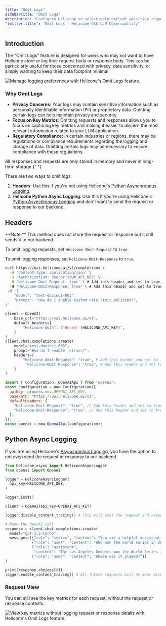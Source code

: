 ```yaml
---
title: "Omit Logs"
sidebarTitle: "Omit Logs"
description: "Configure Helicone to selectively exclude sensitive request and response data from your LLM application logs for privacy and compliance needs."
"twitter:title": "Omit Logs - Helicone OSS LLM Observability"
---
```



## Introduction

The "Omit Logs" feature is designed for users who may not want to have Helicone store or log their request body or response body. This can be particularly useful for those concerned with privacy, data sensitivity, or simply wanting to keep their data footprint minimal.

<Frame caption="Omit requests, responses or both in your logs. ">
  <img
    src="/images/omit-logs/example-omit-logs.png"
    alt="Manage logging preferences with Helicone's Omit Logs feature."
  />
</Frame>

### Why Omit Logs

- **Privacy Concerns**: Your logs may contain sensitive information such as personally identifiable information (PII) or proprietary data. Omitting certain logs can help maintain privacy and security.
- **Focus on Key Metrics**: Omitting requests and responses allows you to focus on capturing key metrics and making it easier to discern the most relevant information related to your LLM application.
- **Regulatory Compliance**: In certain industries or regions, there may be regulations or compliance requirements regarding the logging and storage of data. Omitting certain logs may be necessary to ensure compliance with these regulations.

<Check>
  All responses and requests are only stored in memory and never in long-term
  storage.{" "}
</Check>

There are two ways to omit logs:

1. **Headers**: Use this if you're not using Helicone's [Python Asynchronous Logging](/getting-started/integration-method/openllmetry).
2. **Helicone Python Async Logging**: Use this if you're using Helicone's [Python Asynchronous Logging](/getting-started/integration-method/openllmetry) and don't want to send the request or response to our backend.

## Headers

<Note>
  **Note:** This method does not store the request or response but it still
  sends it to our backend.
</Note>

To omit logging requests, set `Helicone-Omit-Request` to `true`.

To omit logging responses, set `Helicone-Omit-Response` to `true`.

<CodeGroup>

```bash Curl
curl https://oai.helicone.ai/v1/completions \
  -H 'Content-Type: application/json' \
  -H 'Authorization: Bearer YOUR_API_KEY' \
  -H 'Helicone-Omit-Request: true' \ # Add this header and set to true
  -H 'Helicone-Omit-Response: true' \ # Add this header and set to true
 -d '{
    "model": "text-davinci-003",
    "prompt": "How do I enable custom rate limit policies?",
}'
```

```python Python
client = OpenAI(
    base_url="https://oai.helicone.ai/v1",
    default_headers={
        "Helicone-Auth": f"Bearer {HELICONE_API_KEY}",
    }
)
client.chat.completions.create(
    model="text-davinci-003",
    prompt="How do I enable retries?",
    headers={
        "Helicone-Omit-Request": "true", # Add this header and set to true
         "Helicone-Omit-Response": "true", # Add this header and set to true
    }
)
```

```js Node
import { Configuration, OpenAIApi } from "openai";
const configuration = new Configuration({
  apiKey: process.env.OPENAI_API_KEY,
  basePath: "https://oai.helicone.ai/v1",
  defaultHeaders: {
    "Helicone-Omit-Request": "true", // Add this header and set to true
    "Helicone-Omit-Response": "true", // Add this header and set to true
  },
});
const openai = new OpenAIApi(configuration);
```

</CodeGroup>

## Python Async Logging

If you are using Helicone's [Asynchronous Logging](/getting-started/integration-method/openllmetry), you have the option to not even send the request or response to our backend.

```python
from helicone_async import HeliconeAsyncLogger
from openai import OpenAI

logger = HeliconeAsyncLogger(
  api_key=HELICONE_API_KEY,
)

logger.init()

client = OpenAI(api_key=OPENAI_API_KEY)

logger.disable_content_tracing() # This will omit the request and response from being sent to our backend till the time you call logger.enable_content_tracing()

# Make the OpenAI call
response = client.chat.completions.create(
  model="gpt-3.5-turbo",
  messages=[{"role": "system", "content": "You are a helpful assistant."},
            {"role": "user", "content": "Who won the world series in 2020?"},
            {"role": "assistant",
             "content": "The Los Angeles Dodgers won the World Series in 2020."},
            {"role": "user", "content": "Where was it played?"}]
)

print(response.choices[0])
logger.enable_content_tracing() # All future requests will be sent with the request and response
```

### Request View

You can still see the key metrics for each request, without the request or response contents.

<Frame caption="Focus on capturing key metrics and ignore the noise of the request and response. ">
  <img
    src="/images/omit-logs/example-omit-logs-key-metrics.png"
    alt="View key metrics without logging request or response details with Helicone's Omit Logs feature."
  />
</Frame>

<QuestionsSection />
